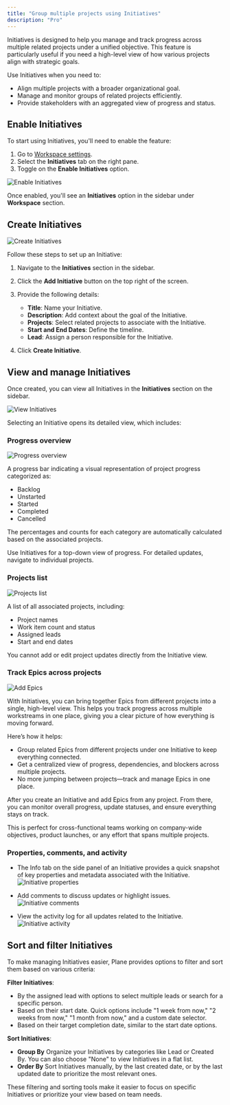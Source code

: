 ```yaml
---
title: "Group multiple projects using Initiatives"
description: "Pro"
---
```


Initiatives is designed to help you manage and track progress across multiple related projects under a unified objective. This feature is particularly useful if you need a high-level view of how various projects align with strategic goals.

Use Initiatives when you need to:

* Align multiple projects with a broader organizational goal.
* Manage and monitor groups of related projects efficiently.
* Provide stakeholders with an aggregated view of progress and status.

## Enable Initiatives[​](#enable-initiatives "Direct link to Enable Initiatives")

To start using Initiatives, you'll need to enable the feature:

1. Go to [Workspace settings](/core-concepts/workspaces/overview#workspace-settings).
2. Select the **Initiatives** tab on the right pane.
3. Toggle on the **Enable Initiatives** option.

![Enable Initiatives](/images/core-concepts/projects/initiatives/enable-initiatives.webp)

Once enabled, you'll see an **Initiatives** option in the sidebar under **Workspace** section.

## Create Initiatives[​](#create-initiatives "Direct link to Create Initiatives")

![Create Initiatives](/images/core-concepts/projects/initiatives/create-initiatives.webp)

Follow these steps to set up an Initiative:

1. Navigate to the **Initiatives** section in the sidebar.

2. Click the **Add Initiative** button on the top right of the screen.

3. Provide the following details:

   * **Title**: Name your Initiative.
   * **Description**: Add context about the goal of the Initiative.
   * **Projects**: Select related projects to associate with the Initiative.
   * **Start and End Dates**: Define the timeline.
   * **Lead**: Assign a person responsible for the Initiative.

4. Click **Create Initiative**.

## View and manage Initiatives[​](#view-and-manage-initiatives "Direct link to View and manage Initiatives")

Once created, you can view all Initiatives in the **Initiatives** section on the sidebar.

![View Initiatives](/images/core-concepts/projects/initiatives/view-initiatives.webp)

Selecting an Initiative opens its detailed view, which includes:

### Progress overview[​](#progress-overview "Direct link to Progress overview")

![Progress overview](/images/core-concepts/projects/initiatives/progress-overview.webp)

A progress bar indicating a visual representation of project progress categorized as:

* Backlog
* Unstarted
* Started
* Completed
* Cancelled

The percentages and counts for each category are automatically calculated based on the associated projects.

<Check>
  Use Initiatives for a top-down view of progress. For detailed updates, navigate to individual projects.
</Check>

### Projects list[​](#projects-list "Direct link to Projects list")

![Projects list](/images/core-concepts/projects/initiatives/projects-list.webp)

A list of all associated projects, including:

* Project names
* Work item count and status
* Assigned leads
* Start and end dates

<Info>
  You cannot add or edit project updates directly from the Initiative view.
</Info>

### Track Epics across projects[​](#track-epics-across-projects "Direct link to Track Epics across projects")

![Add Epics](/images/core-concepts/projects/initiatives/add-epics.webp)

With Initiatives, you can bring together Epics from different projects into a single, high-level view. This helps you track progress across multiple workstreams in one place, giving you a clear picture of how everything is moving forward.

Here’s how it helps:

* Group related Epics from different projects under one Initiative to keep everything connected.
* Get a centralized view of progress, dependencies, and blockers across multiple projects.
* No more jumping between projects—track and manage Epics in one place.

After you create an Initiative and add Epics from any project. From there, you can monitor overall progress, update statuses, and ensure everything stays on track.

This is perfect for cross-functional teams working on company-wide objectives, product launches, or any effort that spans multiple projects.

### Properties, comments, and activity[​](#properties-comments-and-activity "Direct link to Properties, comments, and activity")

* The Info tab on the side panel of an Initiative provides a quick snapshot of key properties and metadata associated with the Initiative. ![Initiative properties](/images/core-concepts/projects/initiatives/properties.webp)

* Add comments to discuss updates or highlight issues. ![Initiative comments](/images/core-concepts/projects/initiatives/comments.webp)

* View the activity log for all updates related to the Initiative. ![Initiative activity](/images/core-concepts/projects/initiatives/activity.webp)

## Sort and filter Initiatives[​](#sort-and-filter-initiatives "Direct link to Sort and filter Initiatives")

To make managing Initiatives easier, Plane provides options to filter and sort them based on various criteria:

**Filter Initiatives**:

* By the assigned lead with options to select multiple leads or search for a specific person.
* Based on their start date. Quick options include "1 week from now," "2 weeks from now," "1 month from now," and a custom date selector.
* Based on their target completion date, similar to the start date options.

**Sort Initiatives**:

* **Group By** Organize your Initiatives by categories like Lead or Created By. You can also choose "None" to view Initiatives in a flat list.
* **Order By** Sort Initiatives manually, by the last created date, or by the last updated date to prioritize the most relevant ones.

These filtering and sorting tools make it easier to focus on specific Initiatives or prioritize your view based on team needs.

